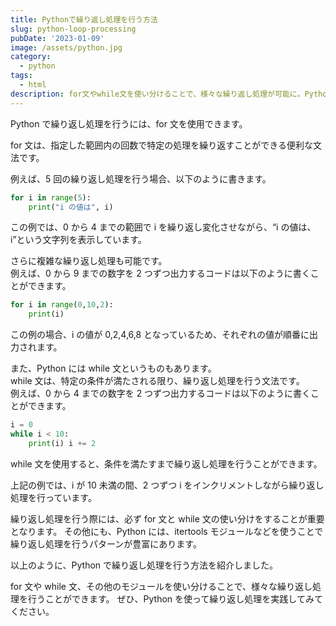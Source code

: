 ```yaml
---
title: Pythonで繰り返し処理を行う方法
slug: python-loop-processing
pubDate: '2023-01-09'
image: /assets/python.jpg
category:
  - python
tags:
  - html
description: for文やwhile文を使い分けることで、様々な繰り返し処理が可能に。Pythonを使って繰り返し処理を実践しよう！
---
```


Python で繰り返し処理を行うには、for 文を使用できます。

for 文は、指定した範囲内の回数で特定の処理を繰り返すことができる便利な文法です。

例えば、5 回の繰り返し処理を行う場合、以下のように書きます。

```python
for i in range(5):
    print("i の値は", i)
```

この例では、0 から 4 までの範囲で i を繰り返し変化させながら、“i の値は、i”という文字列を表示しています。

さらに複雑な繰り返し処理も可能です。\
例えば、0 から 9 までの数字を 2 つずつ出力するコードは以下のように書くことができます。

```python
for i in range(0,10,2):
    print(i)
```

この例の場合、i の値が 0,2,4,6,8 となっているため、それぞれの値が順番に出力されます。

また、Python には while 文というものもあります。\
while 文は、特定の条件が満たされる限り、繰り返し処理を行う文法です。\
例えば、0 から 4 までの数字を 2 つずつ出力するコードは以下のように書くことができます。

```python
i = 0
while i < 10:
    print(i) i += 2
```

while 文を使用すると、条件を満たすまで繰り返し処理を行うことができます。

上記の例では、i が 10 未満の間、2 つずつ i をインクリメントしながら繰り返し処理を行っています。

繰り返し処理を行う際には、必ず for 文と while 文の使い分けをすることが重要となります。 その他にも、Python には、itertools モジュールなどを使うことで繰り返し処理を行うパターンが豊富にあります。

以上のように、Python で繰り返し処理を行う方法を紹介しました。

for 文や while 文、その他のモジュールを使い分けることで、様々な繰り返し処理を行うことができます。 ぜひ、Python を使って繰り返し処理を実践してみてください。
